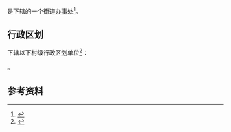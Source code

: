 {{中国乡级行政区|41/06/21/004/000}}

'''{{PAGENAMEBASE}}'''是{{PRC admin/fullname|41/06/21/004/000|3}}下辖的一个[[街道办事处|街道办事处]]<ref>{{PRC admin/ref sgc|{{PRC admin/parent|41/06/21/004/000}}}}</ref>。

== 行政区划 ==
{{PAGENAMEBASE}}下辖以下村级行政区划单位<ref>{{PRC admin/ref sgc|41/06/21/004/000}}</ref>：

{{PRC admin/children|41/06/21/004/000}}。

== 参考资料 ==
{{reflist}}

{{河南行政区划小作品}}
{{PRC admin/navcat|41/06/21/004/000}}